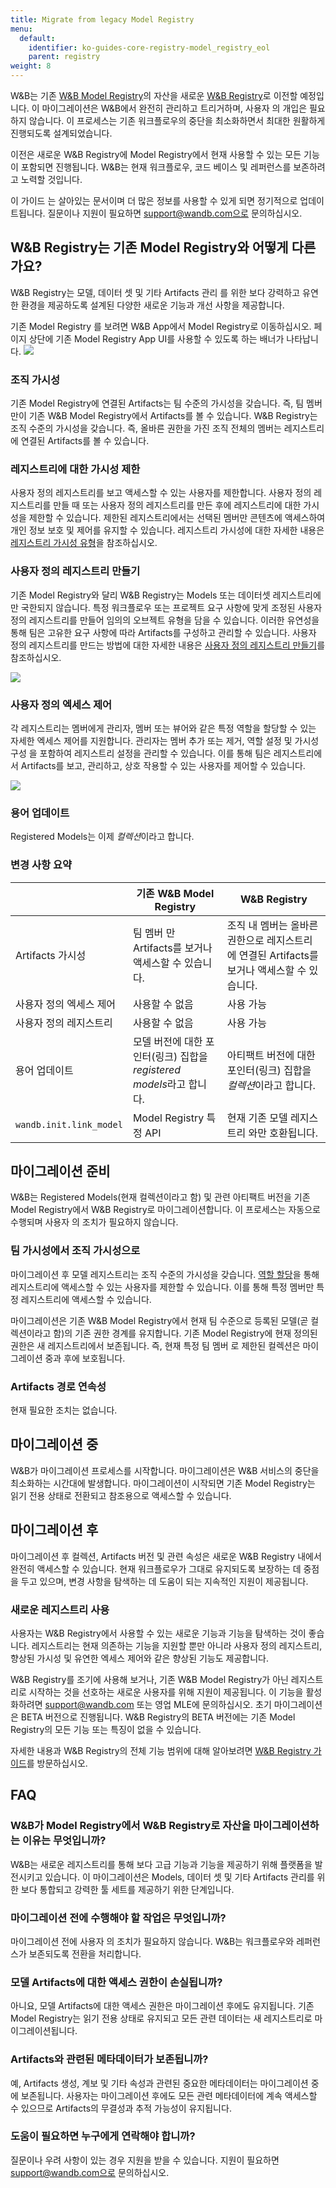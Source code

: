 ```yaml
---
title: Migrate from legacy Model Registry
menu:
  default:
    identifier: ko-guides-core-registry-model_registry_eol
    parent: registry
weight: 8
---
```


W&B는 기존 [W&B Model Registry](/ko/models/core/registry/model_registry/)의 자산을 새로운 [W&B Registry](/ko/./)로 이전할 예정입니다. 이 마이그레이션은 W&B에서 완전히 관리하고 트리거하며, 사용자 의 개입은 필요하지 않습니다. 이 프로세스는 기존 워크플로우의 중단을 최소화하면서 최대한 원활하게 진행되도록 설계되었습니다.

이전은 새로운 W&B Registry에 Model Registry에서 현재 사용할 수 있는 모든 기능이 포함되면 진행됩니다. W&B는 현재 워크플로우, 코드 베이스 및 레퍼런스를 보존하려고 노력할 것입니다.

이 가이드 는 살아있는 문서이며 더 많은 정보를 사용할 수 있게 되면 정기적으로 업데이트됩니다. 질문이나 지원이 필요하면 support@wandb.com으로 문의하십시오.

## W&B Registry는 기존 Model Registry와 어떻게 다른가요?

W&B Registry는 모델, 데이터 셋 및 기타 Artifacts 관리 를 위한 보다 강력하고 유연한 환경을 제공하도록 설계된 다양한 새로운 기능과 개선 사항을 제공합니다.

<Note>
기존 Model Registry 를 보려면 W&B App에서 Model Registry로 이동하십시오. 페이지 상단에 기존 Model Registry App UI를 사용할 수 있도록 하는 배너가 나타납니다.

<Frame>
    <img src="/images/registry/nav_to_old_model_reg.gif"  />
</Frame>
</Note>

### 조직 가시성
기존 Model Registry에 연결된 Artifacts는 팀 수준의 가시성을 갖습니다. 즉, 팀 멤버 만이 기존 W&B Model Registry에서 Artifacts를 볼 수 있습니다. W&B Registry는 조직 수준의 가시성을 갖습니다. 즉, 올바른 권한을 가진 조직 전체의 멤버는 레지스트리에 연결된 Artifacts를 볼 수 있습니다.

### 레지스트리에 대한 가시성 제한
사용자 정의 레지스트리를 보고 액세스할 수 있는 사용자를 제한합니다. 사용자 정의 레지스트리를 만들 때 또는 사용자 정의 레지스트리를 만든 후에 레지스트리에 대한 가시성을 제한할 수 있습니다. 제한된 레지스트리에서는 선택된 멤버만 콘텐츠에 액세스하여 개인 정보 보호 및 제어를 유지할 수 있습니다. 레지스트리 가시성에 대한 자세한 내용은 [레지스트리 가시성 유형](/ko/models/core/registry/configure_registry/#registry-visibility-types)을 참조하십시오.

### 사용자 정의 레지스트리 만들기
기존 Model Registry와 달리 W&B Registry는 Models 또는 데이터셋 레지스트리에만 국한되지 않습니다. 특정 워크플로우 또는 프로젝트 요구 사항에 맞게 조정된 사용자 정의 레지스트리를 만들어 임의의 오브젝트 유형을 담을 수 있습니다. 이러한 유연성을 통해 팀은 고유한 요구 사항에 따라 Artifacts를 구성하고 관리할 수 있습니다. 사용자 정의 레지스트리를 만드는 방법에 대한 자세한 내용은 [사용자 정의 레지스트리 만들기](/ko/models/core/registry/model_registry_eol/#%EC%82%AC%EC%9A%A9%EC%9E%90-%EC%A0%95%EC%9D%98-%EB%A0%88%EC%A7%80%EC%8A%A4%ED%8A%B8%EB%A6%AC-%EB%A7%8C%EB%93%A4%EA%B8%B0)를 참조하십시오.

<Frame>
    <img src="/images/registry/mode_reg_eol.png"  />
</Frame>

### 사용자 정의 엑세스 제어
각 레지스트리는 멤버에게 관리자, 멤버 또는 뷰어와 같은 특정 역할을 할당할 수 있는 자세한 엑세스 제어를 지원합니다. 관리자는 멤버 추가 또는 제거, 역할 설정 및 가시성 구성 을 포함하여 레지스트리 설정을 관리할 수 있습니다. 이를 통해 팀은 레지스트리에서 Artifacts를 보고, 관리하고, 상호 작용할 수 있는 사용자를 제어할 수 있습니다.

<Frame>
    <img src="/images/registry/registry_access_control.png"  />
</Frame>

### 용어 업데이트
Registered Models는 이제 *컬렉션*이라고 합니다.

### 변경 사항 요약

|               | 기존 W&B Model Registry | W&B Registry |
| -----         | ----- | ----- |
| Artifacts 가시성| 팀 멤버 만 Artifacts를 보거나 액세스할 수 있습니다. | 조직 내 멤버는 올바른 권한으로 레지스트리에 연결된 Artifacts를 보거나 액세스할 수 있습니다. |
| 사용자 정의 엑세스 제어 | 사용할 수 없음 | 사용 가능 |
| 사용자 정의 레지스트리 | 사용할 수 없음 | 사용 가능 |
| 용어 업데이트 | 모델 버전에 대한 포인터(링크) 집합을 *registered models*라고 합니다. | 아티팩트 버전에 대한 포인터(링크) 집합을 *컬렉션*이라고 합니다. |
| `wandb.init.link_model` | Model Registry 특정 API | 현재 기존 모델 레지스트리 와만 호환됩니다. |

## 마이그레이션 준비

W&B는 Registered Models(현재 컬렉션이라고 함) 및 관련 아티팩트 버전을 기존 Model Registry에서 W&B Registry로 마이그레이션합니다. 이 프로세스는 자동으로 수행되며 사용자 의 조치가 필요하지 않습니다.

### 팀 가시성에서 조직 가시성으로

마이그레이션 후 모델 레지스트리는 조직 수준의 가시성을 갖습니다. [역할 할당](/ko/models/core/registry/configure_registry/)을 통해 레지스트리에 액세스할 수 있는 사용자를 제한할 수 있습니다. 이를 통해 특정 멤버만 특정 레지스트리에 액세스할 수 있습니다.

마이그레이션은 기존 W&B Model Registry에서 현재 팀 수준으로 등록된 모델(곧 컬렉션이라고 함)의 기존 권한 경계를 유지합니다. 기존 Model Registry에 현재 정의된 권한은 새 레지스트리에서 보존됩니다. 즉, 현재 특정 팀 멤버 로 제한된 컬렉션은 마이그레이션 중과 후에 보호됩니다.

### Artifacts 경로 연속성

현재 필요한 조치는 없습니다.

## 마이그레이션 중

W&B가 마이그레이션 프로세스를 시작합니다. 마이그레이션은 W&B 서비스의 중단을 최소화하는 시간대에 발생합니다. 마이그레이션이 시작되면 기존 Model Registry는 읽기 전용 상태로 전환되고 참조용으로 액세스할 수 있습니다.

## 마이그레이션 후

마이그레이션 후 컬렉션, Artifacts 버전 및 관련 속성은 새로운 W&B Registry 내에서 완전히 액세스할 수 있습니다. 현재 워크플로우가 그대로 유지되도록 보장하는 데 중점을 두고 있으며, 변경 사항을 탐색하는 데 도움이 되는 지속적인 지원이 제공됩니다.

### 새로운 레지스트리 사용

사용자는 W&B Registry에서 사용할 수 있는 새로운 기능과 기능을 탐색하는 것이 좋습니다. 레지스트리는 현재 의존하는 기능을 지원할 뿐만 아니라 사용자 정의 레지스트리, 향상된 가시성 및 유연한 엑세스 제어와 같은 향상된 기능도 제공합니다.

W&B Registry를 조기에 사용해 보거나, 기존 W&B Model Registry가 아닌 레지스트리로 시작하는 것을 선호하는 새로운 사용자를 위해 지원이 제공됩니다. 이 기능을 활성화하려면 support@wandb.com 또는 영업 MLE에 문의하십시오. 초기 마이그레이션은 BETA 버전으로 진행됩니다. W&B Registry의 BETA 버전에는 기존 Model Registry의 모든 기능 또는 특징이 없을 수 있습니다.

자세한 내용과 W&B Registry의 전체 기능 범위에 대해 알아보려면 [W&B Registry 가이드](/ko/./)를 방문하십시오.

## FAQ

### W&B가 Model Registry에서 W&B Registry로 자산을 마이그레이션하는 이유는 무엇입니까?

W&B는 새로운 레지스트리를 통해 보다 고급 기능과 기능을 제공하기 위해 플랫폼을 발전시키고 있습니다. 이 마이그레이션은 Models, 데이터 셋 및 기타 Artifacts 관리를 위한 보다 통합되고 강력한 툴 세트를 제공하기 위한 단계입니다.

### 마이그레이션 전에 수행해야 할 작업은 무엇입니까?

마이그레이션 전에 사용자 의 조치가 필요하지 않습니다. W&B는 워크플로우와 레퍼런스가 보존되도록 전환을 처리합니다.

### 모델 Artifacts에 대한 액세스 권한이 손실됩니까?

아니요, 모델 Artifacts에 대한 액세스 권한은 마이그레이션 후에도 유지됩니다. 기존 Model Registry는 읽기 전용 상태로 유지되고 모든 관련 데이터는 새 레지스트리로 마이그레이션됩니다.

### Artifacts와 관련된 메타데이터가 보존됩니까?

예, Artifacts 생성, 계보 및 기타 속성과 관련된 중요한 메타데이터는 마이그레이션 중에 보존됩니다. 사용자는 마이그레이션 후에도 모든 관련 메타데이터에 계속 액세스할 수 있으므로 Artifacts의 무결성과 추적 가능성이 유지됩니다.

### 도움이 필요하면 누구에게 연락해야 합니까?

질문이나 우려 사항이 있는 경우 지원을 받을 수 있습니다. 지원이 필요하면 support@wandb.com으로 문의하십시오.
